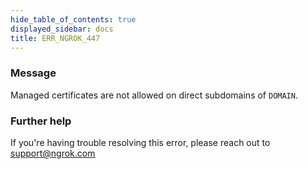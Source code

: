 ```yaml
---
hide_table_of_contents: true
displayed_sidebar: docs
title: ERR_NGROK_447
---
```


### Message

Managed certificates are not allowed on direct subdomains of `DOMAIN`.

### Further help

If you're having trouble resolving this error, please reach out to [support@ngrok.com](mailto:support@ngrok.com?subject=Help%20with%20ERR_NGROK_447)
